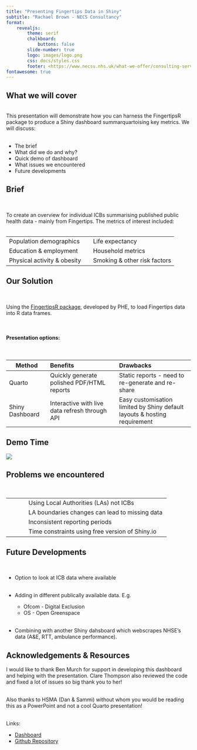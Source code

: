 ```yaml
---
title: "Presenting Fingertips Data in Shiny"
subtitle: "Rachael Brown - NECS Consultancy"
format: 
    revealjs:
        theme: serif
        chalkboard:
            buttons: false
        slide-number: true
        logo: images/logo.png
        css: docs/styles.css
        footer: <https://www.necsu.nhs.uk/what-we-offer/consulting-services/consultancy/>
fontawesome: true
---
```


## What we will cover {.smaller}

<br>
This presentation will demonstrate how you can harness the FingertipsR package to produce a Shiny dashboard summarquartoising key metrics. We will discuss:
<br><br>

-  The brief
-  What did we do and why?
-  Quick demo of dashboard
-  What issues we encountered
-  Future developments

## Brief {.smaller}
<br>

To create an overview for individual ICBs summarising published public health data - mainly from Fingertips. The metrics of interest included:
<br><br>

|                                            |                                            |
| ------------------------------------------ | ------------------------------------------ |
| <i class="fas fa-users icon-demographics"></i>    Population demographics | <i class="fas fa-heartbeat icon-life-expectancy"></i>    Life expectancy |
| <i class="fas fa-graduation-cap icon-education"></i>    Education & employment | <i class="fas fa-home icon-household"></i>    Household metrics |
| <i class="fas fa-dumbbell icon-dumbell"></i>    Physical activity & obesity | <i class="fas fa-smoking icon-smoking"></i>    Smoking & other risk factors |




## Our Solution {.smaller}
<br>

Using the [FingertipsR package](https://github.com/ropensci/fingertipsR/tree/master), developed by PHE, to load Fingertips data into R data frames.

<br>

#### Presentation options:

<br>

| Method  | Benefits | Drawbacks |
|------|:---------|:----------|
| Quarto      | Quickly generate polished PDF/HTML reports   |  Static reports - need to re-generate and re-share |
| Shiny Dashboard    | Interactive with live data refresh through API  |   Easy customisation limited by Shiny default layouts & hosting requirement |


## Demo Time {class="no-title"}

[![](images/demo.png)](https://ovnnt7-rbrown02.shinyapps.io/Place_Profiles/)

## Problems we encountered

<br>

|        |                                            |
| ------ | ------------------------------------------ |
|<i class="fas fa-globe icon-map"></i> | Using Local Authorities (LAs) not ICBs |
|<i class="fas fa-exclamation-triangle icon-break"></i> | LA boundaries changes can lead to missing data|
|<i class="fas fa-calendar icon-calendar"></i> | Inconsistent reporting periods|
|<i class="fas fa-clock icon-clock"></i> | Time constraints using free version of Shiny.io|


## Future Developments {.smaller}
<br>

- Option to look at ICB data where available
<br><br>

- Adding in different publically available data. E.g.
    - Ofcom - Digital Exclusion 
    - OS - Open Greenspace
<br><br>

- Combining with another Shiny dahsboard which webscrapes NHSE's data (A&E, RTT, ambulance performance).

## Acknowledgements & Resources {.smaller}

I would like to thank Ben Murch for support in developing this dashboard and helping with the presentation. Clare Thompson also reviewed the code and fixed a lot of issues so big thank you to her!
<br><br>

Also thanks to HSMA (Dan & Sammi) without whom you would be reading this as a PowerPoint and not a cool Quarto presentation!
<br><br>

Links: 

- [Dashboard](https://ovnnt7-rbrown02.shinyapps.io/Place_Profiles/)
- [Github Repository](https://github.com/rbrown02/Place_Profiles)